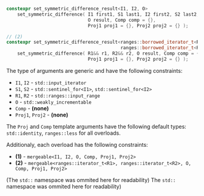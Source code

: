 ```cpp
constexpr set_symmetric_difference_result<I1, I2, O>
    set_symmetric_difference( I1 first1, S1 last1, I2 first2, S2 last2,
                              O result, Comp comp = {},
                              Proj1 proj1 = {}, Proj2 proj2 = {} );

// (2)
constexpr set_symmetric_difference_result<ranges::borrowed_iterator_t<R1>,
                                          ranges::borrowed_iterator_t<R2>, O>
    set_symmetric_difference( R1&& r1, R2&& r2, O result, Comp comp = {},
                              Proj1 proj1 = {}, Proj2 proj2 = {} );
```

The type of arguments are generic and have the following constraints:
- `I1`, `I2` - `std::input_iterator`
- `S1`, `S2` - `std::sentinel_for<I1>`, `std::sentinel_for<I2>`
- `R1`, `R2` - `std::ranges::input_range`
- `O` - `std::weakly_incrementable`
- `Comp` - **(none)**
- `Proj1`, `Proj2` - **(none)**

The `Proj` and `Comp` template arguments have the following default types: `std::identity`, `ranges::less` for all overloads.

Additionaly, each overload has the following constraints:
  - **(1)** - `mergeable<I1, I2, O, Comp, Proj1, Proj2>`
  - **(2)** - `mergeable<ranges::iterator_t<R1>, ranges::iterator_t<R2>, O, Comp, Proj1, Proj2>`

(The `std::` namespace was ommited here for readability)
The `std::` namespace was ommited here for readability)
